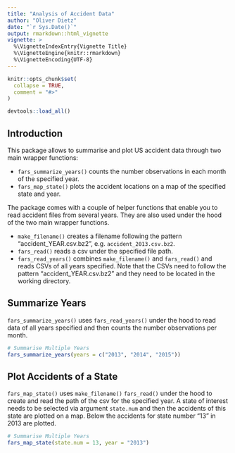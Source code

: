 ```yaml
---
title: "Analysis of Accident Data"
author: "Oliver Dietz"
date: "`r Sys.Date()`"
output: rmarkdown::html_vignette
vignette: >
  %\VignetteIndexEntry{Vignette Title}
  %\VignetteEngine{knitr::rmarkdown}
  %\VignetteEncoding{UTF-8}
---
```


```r
knitr::opts_chunk$set(
  collapse = TRUE,
  comment = "#>"
)
```

```r
devtools::load_all()
```

## Introduction 
This package allows to summarise and plot US accident data through two main wrapper functions:

- ``fars_summarize_years()`` counts the number observations in each month of the specified year.
- ``fars_map_state()`` plots the accident locations on a map of the specified state and year.

The package comes with a couple of helper functions that enable you to read accident files from several years. They are also used under the hood of the two main wrapper functions.

- ``make_filename()`` creates a filename following the pattern "accident_YEAR.csv.bz2", e.g. ``accident_2013.csv.bz2``.
- ``fars_read()`` reads a csv under the specified file path.
- ``fars_read_years()`` combines ``make_filename()`` and ``fars_read()`` and reads CSVs of all years specified. Note that the CSVs need to follow the pattern "accident_YEAR.csv.bz2" and they need to be located in the working directory.


## Summarize Years 

``fars_summarize_years()`` uses  ``fars_read_years()`` under the hood to read data of all years specified and then counts the number observations per month. 

```r
# Summarise Multiple Years
fars_summarize_years(years = c("2013", "2014", "2015"))

```


## Plot Accidents of a State

``fars_map_state()`` uses ``make_filename()`` ``fars_read()`` under the hood to create and read the path of the csv for the specified year. A state of interest needs to be selected via argument ``state.num`` and then the accidents of this state are plotted on a map. Below the accidents for state number "13" in 2013 are plotted. 

```r
# Summarise Multiple Years
fars_map_state(state.num = 13, year = "2013")
```
